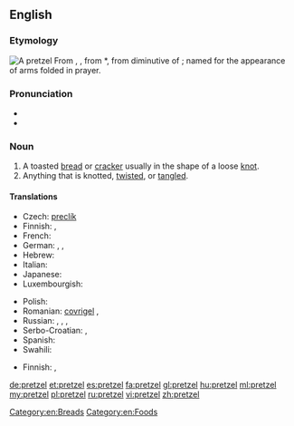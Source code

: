 {{was wotd|2007|August|18}}
{{wikipedia}}
==English==

===Etymology===
[[Image:Breze.jpg|thumb|A pretzel]]
From {{etyl|de|en}} {{term|Pretzel|lang=de}}, {{term|Brezel|lang=de}}, from {{etyl|ML.|en}} *{{term||brachiatellum||lang=la}}, from diminutive of {{etyl|la|en}} {{term|bracchium||arm|lang=la}}; named for the appearance of arms folded in prayer.

===Pronunciation===
* {{IPA|/ˈprɛt.səl/}}
* {{audio|en-us-pretzel.ogg|Audio (US)}}

===Noun===
{{en-noun}}

# A toasted [[bread]] or [[cracker]] usually in the shape of a loose [[knot]].
# Anything that is knotted, [[twist]]ed, or [[tangle]]d.

====Translations====
{{trans-top|toasted bread or cracker in the shape of a knot}}
* Czech: [[preclík]] {{m}}
* Finnish: {{t+|fi|rinkeli}}, {{t-|fi|viipurinrinkeli}}
* French: {{t+|fr|bretzel|m}}
* German: {{t+|de|Brezel|f|n}}, {{t-|de|Pretzel|f|n}}, {{t-|de|Breze|f}}
* Hebrew: {{t-|he|בייגלה|m|tr=béigele}}
* Italian: {{t+|it|brezel}}
* Japanese: {{t-|ja|プレッツェル|tr=purettseru}}
* Luxembourgish: {{t-|lb|Bretzel|f}}
{{trans-mid}}
* Polish: {{t+|pl|precel}}
* Romanian: [[covrigel]] {{m}}, {{t+|ro|covrig|m}}
* Russian: {{t+|ru|крендель|m|tr=kréndel'}}, {{t+|ru|кренделёк|m|tr=krendeljók}}, {{qualifier|German style}} {{t-|ru|прецель|tr=précel'}}, {{t-|ru|бретцель|m|tr=brétcel'}}
* Serbo-Croatian: {{t-|sh|pèrēc|m}}, {{t-|sh|перец|m|sc=Cyrl}}
* Spanish: {{t+|es|pretzel|m}}
* Swahili: {{t-|sw|pretseli}}
{{trans-bottom}}

{{trans-top|anything that is knotted, twisted, or tangled}}
* Finnish: {{t+|fi|solmu}}, {{t-|fi|hässäkkä}}
{{trans-mid}}
{{trans-bottom}}

[[Category:en:Breads]]
[[Category:en:Foods]]

[[de:pretzel]]
[[et:pretzel]]
[[es:pretzel]]
[[fa:pretzel]]
[[gl:pretzel]]
[[hu:pretzel]]
[[ml:pretzel]]
[[my:pretzel]]
[[pl:pretzel]]
[[ru:pretzel]]
[[vi:pretzel]]
[[zh:pretzel]]
